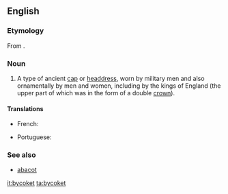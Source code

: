 ==English==

===Etymology===
From {{etyl|fro}} {{term|bicoquet|lang=fro}}.

===Noun===
{{en-noun}}

# {{obsolete|_|except|_|historical}} A type of ancient [[cap]] or [[headdress]], worn by military men and also ornamentally by men and women, including by the kings of England (the upper part of which was in the form of a double [[crown]]).

====Translations====
{{trans-top|type of ancient cap or headdress}}
* French: {{t-|fr|bicoquet|m}}
{{trans-mid}}
* Portuguese: {{t+|pt|abacote|m}}
{{trans-bottom}}

===See also===
* [[abacot]]

[[it:bycoket]]
[[ta:bycoket]]